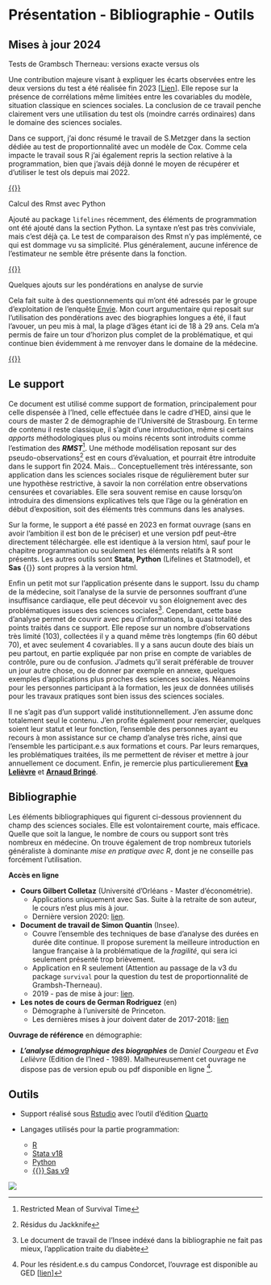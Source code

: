 

# Présentation - Bibliographie - Outils


## Mises à jour 2024


[Tests de Grambsch Therneau: versions exacte versus ols]{.box_text}  
  
Une contribution majeure visant à expliquer les écarts observées entre les deux versions du test a été réalisée fin 2023 [[Lien](https://www.cambridge.org/core/journals/political-analysis/article/implementation-matters-evaluating-the-proportional-hazard-tests-performance/05E2657A64B18FB1E25C2BE1F7D92C3B)].  Elle repose sur la présence de corrélations même limitées entre les covariables du modèle, situation classique en sciences sociales. La conclusion de ce travail penche clairement vers une utilisation du test ols (moindre carrés ordinaires) dans le domaine des sciences sociales. 

Dans ce support, j'ai donc résumé le travail de S.Metzger dans la section dédiée au test de proportionnalité avec un modèle de Cox. Comme cela impacte le travail sous R j'ai également repris la section relative à la programmation, bien que j'avais déjà donné le moyen de récupérer et d'utiliser le test ols depuis mai 2022. 

[{{<fa solid right-to-bracket>}}](07-cox.qmd#test)

[Calcul des Rmst avec Python]{.box_text}    
  
Ajouté au package `lifelines` récemment, des éléments de programmation ont été ajouté dans la section Python. La syntaxe n'est pas très conviviale, mais c'est déjà ça. Le test de comparaison des Rmst n'y pas implémenté, ce qui est dommage vu sa simplicité. Plus généralement, aucune inférence de l'estimateur ne semble être présente dans la fonction. 


[{{<fa solid right-to-bracket>}}](17-Python.qmd#rmst)

[Quelques ajouts sur  les pondérations en analyse de survie]{.box_text}  

Cela fait suite à des questionnements qui m'ont été adressés par le groupe d'exploitation de l'enquête [Envie](https://envie.site.ined.fr/). Mon court argumentaire  qui reposait sur l'utilisation des pondérations avec des biographies longues a été, il faut l'avouer, un peu mis à mal, la plage d'âges étant ici de 18 à 29 ans. Cela m'a permis de faire un tour d'horizon plus complet de la problématique, et qui continue bien évidemment à me renvoyer dans le domaine de la médecine.

[{{<fa solid right-to-bracket>}}](03-theorie.qmd#ponderation)

## Le support {-} 

Ce document est utilisé comme support de formation, principalement pour celle dispensée à l'Ined, celle effectuée dans le cadre d'HED, ainsi que le cours de master 2 de démographie de l'Université de Strasbourg. 
En terme de contenu il reste classique, il s'agit d'une introduction, même si certains *apports* méthodologiques plus ou moins récents  sont introduits comme l'estimation des ***RMST***^[Restricted Mean of Survival Time]. Une méthode modélisation reposant sur des pseudo-observations^[Résidus du Jackknife] est en cours d'évaluation, et pourrait être introduite dans le support fin 2024. Mais... Conceptuellement très intéressante, son application dans les sciences sociales risque de régulièrement buter sur une hypothèse restrictive, à savoir la non corrélation entre observations censurées et covariables. Elle sera souvent remise en cause lorsqu'on introduira des dimensions explicatives tels que l'âge ou la génération en début d'exposition, soit des éléments très communs dans les analyses.

Sur la forme, le support a été passé en 2023 en format ouvrage (sans en avoir l'ambition il est bon de le préciser) et une version pdf peut-être directement téléchargée. elle est identique à la version html, sauf pour le chapitre programmation ou seulement les éléments relatifs à R sont présents. Les autres outils sont **Stata**, **Python** (Lifelines et Statmodel), et **Sas** {{<fa solid cross>}}  sont propres à la version html.

Enfin un petit mot sur l'application présente dans le support. Issu du champ de la médecine, soit l'analyse de la survie de personnes souffrant d'une insuffisance cardiaque, elle peut décevoir vu son éloignement avec des problématiques issues des sciences sociales^[Le document de travail de l'Insee indéxé dans la bibliographie ne fait pas mieux, l'application traite du diabète]. Cependant, cette base d'analyse permet de couvrir avec peu d'informations, la quasi totalité des points traités dans ce support. Elle repose sur un nombre d'observations très limité (103), collectées il y a quand même très longtemps (fin 60 début 70), et avec seulement 4 covariables. Il y a sans aucun doute des biais un peu partout, en partie expliquée par non prise en compte de variables de contrôle, pure ou de confusion. J'admets qu'il serait préférable de trouver un jour autre chose, ou de donner par exemple en annexe, quelques exemples d'applications plus proches des sciences sociales. Néanmoins pour les personnes participant à la formation, les jeux de données utilisés pour les travaux pratiques sont bien issus des sciences sociales. 

Il ne s'agit pas d'un support validé institutionnellement. J'en assume donc totalement seul le contenu.
J'en profite également pour remercier, quelques soient leur statut et leur fonction, l'ensemble des personnes ayant eu recours à mon assistance sur ce champ d'analyse très riche, ainsi que l'ensemble les participant.e.s aux formations et cours. Par leurs remarques, les problématiques traitées, ils me permettent de réviser et mettre à jour annuellement ce document. 
Enfin, je remercie plus particulierement [**Eva Lelièvre**](https://www.ined.fr/fr/recherche/chercheurs/Leli%C3%A8vre+Eva) et [**Arnaud Bringé**](https://www.ined.fr/fr/recherche/chercheurs/Bring%C3%A9+Arnaud).


## Bibliographie {-}

Les éléments bibliographiques qui figurent ci-dessous proviennent du champ des sciences sociales. Elle est volontairement courte, mais efficace. Quelle que soit la langue, le nombre de cours ou support sont très nombreux en médecine. On trouve également de trop nombreux tutoriels généraliste à dominante *mise en pratique avec R*, dont je ne conseille pas forcément l'utilisation.  

**Accès en ligne**

* **Cours Gilbert Colletaz** (Université d’Orléans - Master d'économétrie).
  - Applications uniquement avec Sas. Suite à la retraite de son auteur, le cours n'est plus mis à jour.
  - Dernière version 2020: [lien](https://www.master-esa.fr/wp-content/uploads/2021/04/Econometrie-des-donnees-de-survie.pdf). 

* **Document de travail de Simon Quantin** (Insee).
  - Couvre l’ensemble des techniques de base d’analyse des durées en durée dite continue. Il propose surement la meilleure introduction en langue française à la problématique de la *fragilité*, qui sera ici seulement présenté trop brièvement. 
  - Application en R seulement (Attention au passage de la v3 du package `survival` pour la question du test de proportionnalité de Grambsh-Therneau).
  - 2019 - pas de mise à jour: [lien](https://www.insee.fr/fr/statistiques/3695681).

* **Les notes de cours de German Rodriguez** (en)
  - Démographe à l'université de Princeton.  
  - Les dernières mises à jour doivent dater de 2017-2018: [lien](https://grodri.github.io/glms/notes/c7.pdf)

**Ouvrage de référence** en démographie:

* ***L'analyse démographique des biographies*** de *Daniel Courgeau* et *Eva Lelièvre* (Edition de l'Ined - 1989). Malheureusement cet ouvrage ne dispose pas de version epub ou pdf disponible en ligne ^[Pour les résident.e.s du campus Condorcet, l'ouvrage est disponible au GED [[lien](https://campus-condorcet.primo.exlibrisgroup.com/discovery/fulldisplay?docid=alma991006553559705786&context=L&vid=33CCP_INST:CCP&lang=fr&search_scope=ALL&adaptor=Local%20Search%20Engine&tab=ALL&query=any,contains,courgeau%20leli%C3%A8vre&offset=0)]].  


## Outils {-}

* Support réalisé sous [Rstudio](https://posit.co/) avec l'outil d'édition [Quarto](https://quarto.org/)  

* Langages utilisés pour la partie programmation: 

  - [R](https://www.r-project.org/) 
  - [Stata v18](https://www.stata.com/) 
  - [Python](https://www.python.org/) 
  - [ {{<fa solid cross>}} Sas v9](https://www.sas.com/fr_fr/home.html)
  
  
![](noai.png){fig-align="center"}
  


